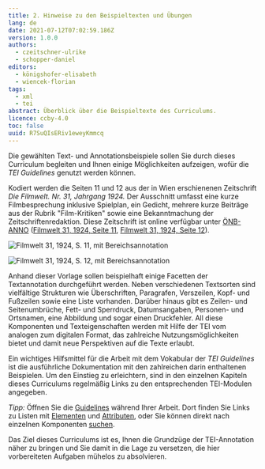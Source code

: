```yaml
---
title: 2. Hinweise zu den Beispieltexten und Übungen
lang: de
date: 2021-07-12T07:02:59.186Z
version: 1.0.0
authors:
  - czeitschner-ulrike
  - schopper-daniel
editors:
  - königshofer-elisabeth
  - wiencek-florian
tags:
  - xml
  - tei
abstract: Überblick über die Beispieltexte des Curriculums.
licence: ccby-4.0
toc: false
uuid: R7SuQIsERiv1eweyKmmcq
---
```


Die gewählten Text- und Annotationsbeispiele sollen Sie durch dieses Curriculum begleiten und Ihnen einige Möglichkeiten aufzeigen, wofür die _TEI Guidelines_ genutzt werden können.

Kodiert werden die Seiten 11 und 12 aus der in Wien erschienenen Zeitschrift _Die Filmwelt. Nr. 31, Jahrgang 1924._ Der Ausschnitt umfasst eine kurze Filmbesprechung inklusive Spielplan, ein Gedicht, mehrere kurze Beiträge aus der Rubrik "Film-Kritiken" sowie eine Bekanntmachung der Zeitschriftenredaktion. Diese Zeitschrift ist online verfügbar unter [ÖNB-ANNO](http://anno.onb.ac.at/) ([Filmwelt 31, 1924, Seite 11](http://anno.onb.ac.at/cgi-content/annoshow-plus?call=fwt|1924|0131|00000011||jpg||45|), [Filmwelt 31, 1924, Seite 12](http://anno.onb.ac.at/cgi-content/annoshow-plus?call=fwt|1924|0131|00000012||jpg||45|)).

![Filmwelt 31, 1924, S. 11, mit Bereichsannotation](images/filmwelt_1923_31_11_annotiert.jpg)

![Filmwelt 31, 1924, S. 12, mit Bereichsannotation](images/filmwelt_1923_31_12_annotiert.jpg)

Anhand dieser Vorlage sollen beispielhaft einige Facetten der Textannotation durchgeführt werden. Neben verschiedenen Textsorten sind vielfältige Strukturen wie Überschriften, Paragrafen, Verszeilen, Kopf- und Fußzeilen sowie eine Liste vorhanden. Darüber hinaus gibt es Zeilen- und Seitenumbrüche, Fett- und Sperrdruck, Datumsangaben, Personen- und Ortsnamen, eine Abbildung und sogar einen Druckfehler.  All diese Komponenten und Texteigenschaften werden mit Hilfe der TEI vom analogen zum digitalen Format, das zahlreiche Nutzungsmöglichkeiten bietet und damit neue Perspektiven auf die Texte erlaubt.

Ein wichtiges Hilfsmittel für die Arbeit mit dem Vokabular der _TEI Guidelines_ ist die ausführliche Dokumentation mit den zahlreichen darin enthaltenen Beispielen. Um den Einstieg zu erleichtern, sind in den einzelnen Kapiteln dieses Curriculums regelmäßig Links zu den entsprechenden TEI-Modulen angegeben.

*Tipp:* Öffnen Sie die [Guidelines](https://tei-c.org/guidelines/P5/) während Ihrer Arbeit. Dort finden Sie Links zu Listen mit [Elementen](https://www.tei-c.org/release/doc/tei-p5-doc/en/html/REF-ELEMENTS.html) und [Attributen](https://www.tei-c.org/release/doc/tei-p5-doc/en/html/REF-ATTS.html), oder Sie können direkt nach einzelnen Komponenten [suchen](https://tei-c.org/release/doc/tei-p5-doc/en/html/index.html).

Das Ziel dieses Curriculums ist es, Ihnen die Grundzüge der TEI-Annotation näher zu bringen und Sie damit in die Lage zu versetzen, die hier vorbereiteten Aufgaben mühelos zu absolvieren. 